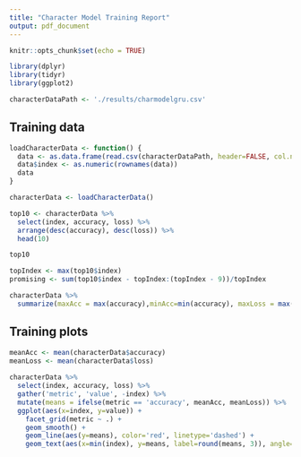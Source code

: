 ```yaml
---
title: "Character Model Training Report"
output: pdf_document
---
```


```r
knitr::opts_chunk$set(echo = TRUE)

library(dplyr)
library(tidyr)
library(ggplot2)

characterDataPath <- './results/charmodelgru.csv'

```

## Training data

```r
loadCharacterData <- function() {
  data <- as.data.frame(read.csv(characterDataPath, header=FALSE, col.names=c('epoch', 'accuracy', 'loss', 'rate', 'minibatch')))
  data$index <- as.numeric(rownames(data))
  data
}

characterData <- loadCharacterData()

top10 <- characterData %>%
  select(index, accuracy, loss) %>%
  arrange(desc(accuracy), desc(loss)) %>%
  head(10)

top10
```

```r
topIndex <- max(top10$index)
promising <- sum(top10$index - topIndex:(topIndex - 9))/topIndex

characterData %>%
  summarize(maxAcc = max(accuracy),minAcc=min(accuracy), maxLoss = max(loss), minLoss=min(loss), epochs=max(index), promising=promising)
```




## Training plots

```r
meanAcc <- mean(characterData$accuracy)
meanLoss <- mean(characterData$loss)
  
characterData %>%
  select(index, accuracy, loss) %>%
  gather('metric', 'value', -index) %>%
  mutate(means = ifelse(metric == 'accuracy', meanAcc, meanLoss)) %>%
  ggplot(aes(x=index, y=value)) +
    facet_grid(metric ~ .) +
    geom_smooth() +
    geom_line(aes(y=means), color='red', linetype='dashed') +
    geom_text(aes(x=min(index), y=means, label=round(means, 3)), angle=30, hjust="left", size=4.2, fontface="plain", family="courier")
```
